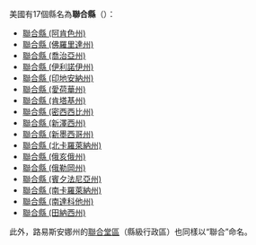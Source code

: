 美國有17個縣名為'''聯合縣'''（{{lang-en|Union County}}）：
* [[聯合縣_(阿肯色州)|聯合縣 (阿肯色州)]]
* [[聯合縣_(佛羅里達州)|聯合縣 (佛羅里達州)]]
* [[聯合縣_(喬治亞州)|聯合縣 (喬治亞州)]]
* [[聯合縣_(伊利諾伊州)|聯合縣 (伊利諾伊州)]]
* [[聯合縣_(印地安納州)|聯合縣 (印地安納州)]]
* [[聯合縣_(愛荷華州)|聯合縣 (愛荷華州)]]
* [[聯合縣_(肯塔基州)|聯合縣 (肯塔基州)]]
* [[聯合縣_(密西西比州)|聯合縣 (密西西比州)]]
* [[聯合縣_(新澤西州)|聯合縣 (新澤西州)]]
* [[聯合縣_(新墨西哥州)|聯合縣 (新墨西哥州)]]
* [[聯合縣_(北卡羅萊納州)|聯合縣 (北卡羅萊納州)]]
* [[聯合縣_(俄亥俄州)|聯合縣 (俄亥俄州)]]
* [[聯合縣_(俄勒岡州)|聯合縣 (俄勒岡州)]]
* [[聯合縣_(賓夕法尼亞州)|聯合縣 (賓夕法尼亞州)]]
* [[聯合縣_(南卡羅萊納州)|聯合縣 (南卡羅萊納州)]]
* [[聯合縣_(南達科他州)|聯合縣 (南達科他州)]]
* [[聯合縣_(田納西州)|聯合縣 (田納西州)]]
此外，路易斯安娜州的[[聯合堂區_(路易斯安娜州)|聯合堂區]]（縣級行政區）也同樣以“聯合”命名。
{{disambig|L聯合縣|Cat=三字县名消歧义}}